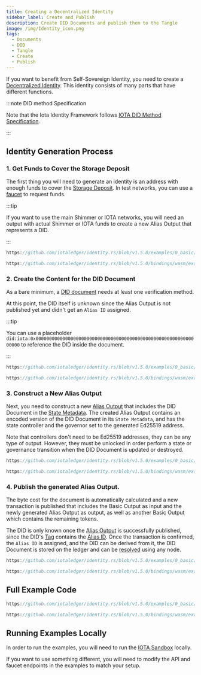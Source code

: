 ```yaml
---
title: Creating a Decentralized Identity
sidebar_label: Create and Publish
description: Create DID Documents and publish them to the Tangle
image: /img/Identity_icon.png
tags:
  - Documents
  - DID
  - Tangle
  - Create
  - Publish
---
```



If you want to benefit from Self-Sovereign Identity,
you need to create a [Decentralized Identity](../../explanations/decentralized-identifiers.mdx).
This identity consists of many parts that have different functions.

:::note DID method Specification

Note that the Iota Identity Framework follows [IOTA DID Method Specification](../../references/specifications/iota-did-method-spec.mdx).

:::

## Identity Generation Process


### 1. Get Funds to Cover the Storage Deposit

The first thing you will need to generate an identity is an address with enough funds to cover
the [Storage Deposit](../../explanations/about-alias-outputs.mdx#storage-deposit).
In test networks, you can use a [faucet](https://faucet.testnet.shimmer.network/) to request funds.

:::tip

If you want to use the main Shimmer or IOTA networks,
you will need an output with actual Shimmer or IOTA funds to create a new Alias Output that represents a DID.

:::

<div className={'hide-code-block-extras'}>
<Tabs groupId="language" queryString>
<TabItem value="rust" label="Rust">

```rust reference
https://github.com/iotaledger/identity.rs/blob/v1.5.0/examples/0_basic/0_create_did.rs#L52
```

</TabItem>
<TabItem value="typescript-node" label="Typescript (Node.js)">

```ts reference
https://github.com/iotaledger/identity.rs/blob/v1.5.0/bindings/wasm/examples/src/0_basic/0_create_did.ts#L40-L51
```

</TabItem>
</Tabs>
</div>

### 2. Create the Content for the DID Document

As a bare minimum, a [DID document](../../explanations/decentralized-identifiers.mdx) needs at least one verification method.

At this point, the DID itself is unknown since the Alias Output is not published yet and didn't get an `Alias ID` assigned.

:::tip

You can use a placeholder `did:iota:0x0000000000000000000000000000000000000000000000000000000000000000` to reference
the DID inside the document.

:::

<div className={'hide-code-block-extras'}>
<Tabs groupId="language" queryString>
<TabItem value="rust" label="Rust">

```ts reference
https://github.com/iotaledger/identity.rs/blob/v1.5.0/examples/0_basic/0_create_did.rs#L59-L71
```

</TabItem>
<TabItem value="typescript-node" label="Typescript (Node.js)">

```rust reference
https://github.com/iotaledger/identity.rs/blob/v1.5.0/bindings/wasm/examples/src/0_basic/0_create_did.ts#L55C44-L65
```

</TabItem>
</Tabs>
</div>

### 3. Construct a New Alias Output

Next, you need to construct a new [Alias Output](../../explanations/about-alias-outputs.mdx) that includes the
DID Document in the [State Metadata](../../explanations/about-alias-outputs.mdx).
The created Alias Output contains an encoded version of the DID Document in its `State Metadata`, and has the state
controller and the governor set to the generated Ed25519 address.

Note that controllers don't need to be Ed25519 addresses, they can be any type of output.
However, they must be unlocked in order perform a state or governance transition when the DID Document is updated or destroyed.


<div className={'hide-code-block-extras'}>
<Tabs groupId="language" queryString>
<TabItem value="rust" label="Rust">

```rust reference
https://github.com/iotaledger/identity.rs/blob/v1.5.0/examples/0_basic/0_create_did.rs#L75
```

</TabItem>
<TabItem value="typescript-node" label="Typescript (Node.js)">

```ts reference
https://github.com/iotaledger/identity.rs/blob/v1.5.0/bindings/wasm/examples/src/0_basic/0_create_did.ts#L70
```

</TabItem>
</Tabs>
</div>

### 4. Publish the generated Alias Output.

The byte cost for the document is automatically calculated and a new transaction is published that includes
the Basic Output as input and the newly generated Alias Output as output, as well as another Basic Output which contains
the remaining tokens.

The DID is only known once the [Alias Output](../../explanations/about-alias-outputs.mdx) is successfully published,
since the DID's [Tag](../../references/specifications/iota-did-method-spec.mdx#iota-tag) contains the
[Alias ID](../../explanations/about-alias-outputs.mdx#alias-id).
Once the transaction is confirmed, the `Alias ID` is assigned, and the DID can be derived from it,
the DID Document is stored on the ledger and can be [resolved](resolve.mdx) using any node.


<div className={'hide-code-block-extras'}>
<Tabs groupId="language" queryString>
<TabItem value="rust" label="Rust">

```rust reference
https://github.com/iotaledger/identity.rs/blob/v1.5.0/examples/0_basic/0_create_did.rs#L78
```

</TabItem>
<TabItem value="typescript-node" label="Typescript (Node.js)">

```ts reference
https://github.com/iotaledger/identity.rs/blob/v1.5.0/bindings/wasm/examples/src/0_basic/0_create_did.ts#L74
```

</TabItem>
</Tabs>
</div>

## Full Example Code

<Tabs groupId="language" queryString>
<TabItem value="rust" label="Rust">

```rust reference
https://github.com/iotaledger/identity.rs/blob/v1.5.0/examples/0_basic/0_create_did.rs
```

</TabItem>
<TabItem value="typescript-node" label="Typescript (Node.js)">

```ts reference
https://github.com/iotaledger/identity.rs/blob/v1.5.0/bindings/wasm/examples/src/0_basic/0_create_did.ts
```

</TabItem>
</Tabs>

## Running Examples Locally

In order to run the examples, you will need to run the [IOTA Sandbox](/iota-sandbox/welcome/) locally.

If you want to use something different, you will need to modify the API and faucet endpoints in the examples to match your
setup.
